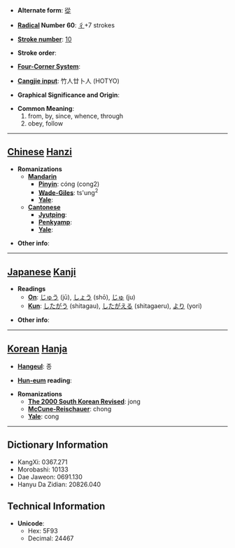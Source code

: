 * '''Alternate form''': [[從]]

* '''[[Wiktionary:Chinese radical index| Radical]] Number 60''': [[Wiktionary:Chinese radical index 彳|彳]]+7 strokes

* '''[[Wiktionary:Chinese total strokes index|Stroke number]]''': [[Wiktionary:Chinese total strokes index 10|10]]

* '''Stroke order''': 

* '''[[Wiktionary:Chinese four corner index|Four-Corner System]]''': 

* '''[[Wiktionary:Chinese Cangjie index|Cangjie input]]''': 竹人廿卜人 (HOTYO)

* '''Graphical Significance and Origin''': 

* '''Common Meaning''': 
*# from, by, since, whence, through
*# obey, follow

----

== [[Chinese]] [[Hanzi]] ==

* '''Romanizations'''
** '''[[Mandarin]]'''
*** '''[[Pinyin]]''': cóng (cong2)
*** '''[[Wade-Giles]]''': ts'ung<sup>2</sup>
*** '''[[Yale]]''': 
** '''[[Cantonese]]'''
*** '''[[Jyutping]]''':
*** '''[[Penkyamp]]''': 
*** '''[[Yale]]''': 

* '''Other info''': 

----

== [[Japanese]] [[Kanji]] ==

* '''Readings'''
** '''[[On]]''': [[じゅう]] (jū), [[しょう]] (shō), [[じゅ]] (ju)
** '''[[Kun]]''': [[したがう]] (shitagau), [[したがえる]] (shitagaeru), [[より]] (yori)

* '''Other info''':  

----

== [[Korean]] [[Hanja]] ==

* '''[[Hangeul]]''': 종

* '''[[Hun-eum]] reading''': 

* '''Romanizations'''
** '''[[The 2000 South Korean Revised Romanization|The 2000 South Korean Revised]]''': jong
** '''[[McCune-Reischauer]]''': chong
** '''[[Yale]]''': cong

----

== Dictionary Information ==

* KangXi: 0367.271
* Morobashi: 10133
* Dae Jaweon: 0691.130
* Hanyu Da Zidian: 20826.040

== Technical Information ==

* '''Unicode''':
** Hex: 5F93
** Decimal: 24467